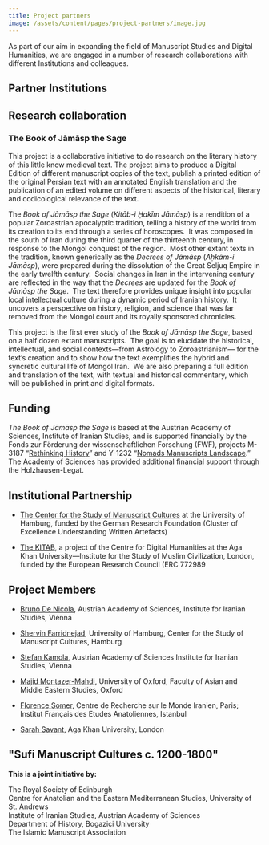 ```yaml
---
title: Project partners
image: /assets/content/pages/project-partners/image.jpg
---
```

As part of our aim in expanding the field of Manuscript Studies and Digital Humanities, we are engaged in a number of research collaborations with different Institutions and colleagues.

## Partner Institutions



<PartnerInstitution label="ACDH-CH – Austrian Centre for Digital Humanities and Cultural Heritage" href="https://www.oeaw.ac.at/acdh/about-acdh-ch/" logo="/assets/content/pages/project-partners/acdh-ch-logo.svg" />

<PartnerInstitution label="Firdawsi University, Mashhad" href="https://www.um.ac.ir/" logo="/assets/content/pages/project-partners/firdawsi.jpg" />

<PartnerInstitution label="Mongolia Cluster (University of Vienna)" href="https://mongoliacluster.univie.ac.at/" logo="/assets/content/pages/project-partners/mongolia-cluster.png" />

## Research collaboration

### The Book of Jāmāsp the Sage

This project is a collaborative initiative to do research on the literary history of this little know medieval text. The project aims to produce a Digital Edition of different manuscript copies of the text, publish a printed edition of the original Persian text with an annotated English translation and the publication of an edited volume on different aspects of the historical, literary and codicological relevance of the text.

The *Book of Jāmāsp the Sage* (*Kitāb-i Ḥakīm Jāmāsp*) is a rendition of a popular Zoroastrian apocalyptic tradition, telling a history of the world from its creation to its end through a series of horoscopes.  It was composed in the south of Iran during the third quarter of the thirteenth century, in response to the Mongol conquest of the region.  Most other extant texts in the tradition, known generically as the *Decrees of Jāmāsp* (*Aḥkām-i Jāmāsp*), were prepared during the dissolution of the Great Seljuq Empire in the early twelfth century.  Social changes in Iran in the intervening century are reflected in the way that the *Decrees* are updated for the *Book of Jāmāsp the Sage*.  The text therefore provides unique insight into popular local intellectual culture during a dynamic period of Iranian history.  It uncovers a perspective on history, religion, and science that was far removed from the Mongol court and its royally sponsored chronicles.

This project is the first ever study of the *Book of Jāmāsp the Sage*, based on a half dozen extant manuscripts.  The goal is to elucidate the historical, intellectual, and social contexts—from Astrology to Zoroastrianism— for the text’s creation and to show how the text exemplifies the hybrid and syncretic cultural life of Mongol Iran.  We are also preparing a full edition and translation of the text, with textual and historical commentary, which will be published in print and digital formats.

## **Funding**

*The Book of Jāmāsp the Sage* is based at the Austrian Academy of Sciences, Institute of Iranian Studies, and is supported financially by the Fonds zur Förderung der wissenschaftlichen Forschung (FWF), projects M-3187 “[Rethinking History](https://www.oeaw.ac.at/ifi/forschung/manuskriptkulturen/rethinking-history)” and Y-1232 “[Nomads Manuscripts Landscape](https://www.oeaw.ac.at/ifi/forschung/manuskriptkulturen/nomadische-manuskriptlandschaften).”  The Academy of Sciences has provided additional financial support through the Holzhausen-Legat.

## Institutional Partnership

* [The Center for the Study of Manuscript Cultures](https://www.csmc.uni-hamburg.de/en.html) at the University of Hamburg, funded by the German Research Foundation (Cluster of Excellence Understanding Written Artefacts)

* [The KITAB](http://kitab-project.org/), a project of the Centre for Digital Humanities at the Aga Khan University—Institute for the Study of Muslim Civilization, London, funded by the European Research Council (ERC 772989

## Project Members

* [Bruno De Nicola](https://www.oeaw.ac.at/ifi/institut/mitarbeiterinnen/wissenschaftliche-mitarbeiterinnen/bruno-de-nicola), Austrian Academy of Sciences, Institute for Iranian Studies, Vienna

* [Shervin Farridnejad](https://www.aai.uni-hamburg.de/voror/personen/farridnejad.html), University of Hamburg, Center for the Study of Manuscript Cultures, Hamburg

* [Stefan Kamola](https://www.oeaw.ac.at/ifi/institut/mitarbeiterinnen/wissenschaftliche-mitarbeiterinnen/stefan-kamola), Austrian Academy of Sciences Institute for Iranian Studies, Vienna

* [Majid Montazer-Mahdi](https://orinst.web.ox.ac.uk/people/majid-montazer-mahdi), University of Oxford, Faculty of Asian and Middle Eastern Studies, Oxford

* [Florence Somer](https://cermi.cnrs.fr/membres/somer-florence/), Centre de Recherche sur le Monde Iranien, Paris; Institut Français des Etudes Anatoliennes, Istanbul

* [Sarah Savant](https://www.aku.edu/ismc/people/Pages/sarah-bowen-savant.aspx), Aga Khan University, London

## **"Sufi Manuscript Cultures c. 1200-1800"**

**This is a joint initiative by:**

The Royal Society of Edinburgh\
Centre for Anatolian and the Eastern Mediterranean Studies, University of St. Andrews\
Institute of Iranian Studies, Austrian Academy of Sciences\
Department of History, Bogazici University\
The Islamic Manuscript Association
